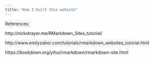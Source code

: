 ```yaml
---
title: "How I built this website"
---
```

References:

http://nickstrayer.me/RMarkdown_Sites_tutorial/

http://www.emilyzabor.com/tutorials/rmarkdown_websites_tutorial.html

https://bookdown.org/yihui/rmarkdown/rmarkdown-site.html
